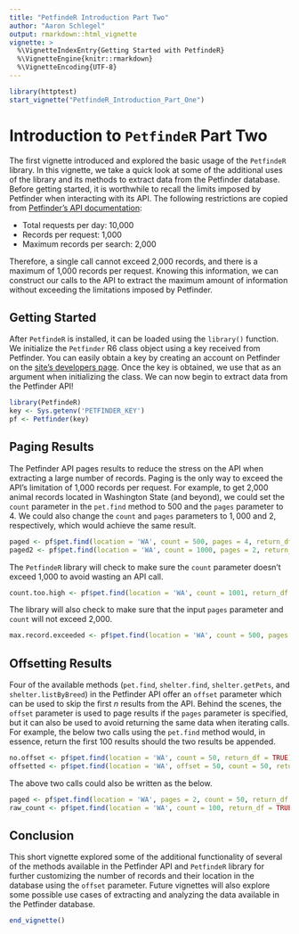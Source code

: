 ```yaml
---
title: "PetfindeR Introduction Part Two"
author: "Aaron Schlegel"
output: rmarkdown::html_vignette
vignette: >
  %\VignetteIndexEntry{Getting Started with PetfindeR}
  %\VignetteEngine{knitr::rmarkdown}
  %\VignetteEncoding{UTF-8}
---
```


```r
library(httptest)
start_vignette("PetfindeR_Introduction_Part_One")
```

# Introduction to `PetfindeR` Part Two

The first vignette introduced and explored the basic usage of the `PetfindeR` library. In this vignette, we take a quick look at some of the additional uses of the library and its methods to extract data from the Petfinder database. Before getting started, it is worthwhile to recall the limits imposed by Petfinder when interacting with its API. The following restrictions are copied from [Petfinder's API documentation](https://www.petfinder.com/developers/api-docs#restrictions):

* Total requests per day: 10,000
* Records per request: 1,000
* Maximum records per search: 2,000

Therefore, a single call cannot exceed 2,000 records, and there is a maximum of 1,000 records per request. Knowing this information, we can construct our calls to the API to extract the maximum amount of information without exceeding the limitations imposed by Petfinder.

## Getting Started

After `PetfindeR` is installed, it can be loaded using the `library()` function. We initialize the `Petfinder` R6 class object using a key received from Petfinder. You can easily obtain a key by creating an account on Petfinder on the [site's developers page](https://www.petfinder.com/developers/api-key). Once the key is obtained, we use that as an argument when initializing the class. We can now begin to extract data from the Petfinder API!

```r
library(PetfindeR)
key <- Sys.getenv('PETFINDER_KEY')
pf <- Petfinder(key)
```

## Paging Results

The Petfinder API pages results to reduce the stress on the API when extracting a large number of records. Paging is the only way to exceed the API's limitation of 1,000 records per request. For example, to get 2,000 animal records located in Washington State (and beyond), we could set the `count` parameter in the `pet.find` method to $500$ and the `pages` parameter to $4$. We could also change the `count` and `pages` parameters to $1,000$ and $2$, respectively, which would achieve the same result.

```r
paged <- pf$pet.find(location = 'WA', count = 500, pages = 4, return_df = TRUE)
paged2 <- pf$pet.find(location = 'WA', count = 1000, pages = 2, return_df = TRUE) # Returns the same as above
```

The `PetfindeR` library will check to make sure the `count` parameter doesn't exceed 1,000 to avoid wasting an API call.

```r
count.too.high <- pf$pet.find(location = 'WA', count = 1001, return_df = TRUE)
```

The library will also check to make sure that the input `pages` parameter and `count` will not exceed 2,000.

```r
max.record.exceeded <- pf$pet.find(location = 'WA', count = 500, pages = 5, return_df = TRUE)
```

## Offsetting Results

Four of the available methods (`pet.find`, `shelter.find`, `shelter.getPets`, and `shelter.listByBreed`) in the Petfinder API offer an `offset` parameter which can be used to skip the first $n$ results from the API. Behind the scenes, the `offset` parameter is used to page results if the `pages` parameter is specified, but it can also be used to avoid returning the same data when iterating calls. For example, the below two calls using the `pet.find` method would, in essence, return the first 100 results should the two results be appended.

```r
no.offset <- pf$pet.find(location = 'WA', count = 50, return_df = TRUE) # Get the first 50 results
offsetted <- pf$pet.find(location = 'WA', offset = 50, count = 50, return_df = TRUE) # Skip the first 25 results and get the next 50
```

The above two calls could also be written as the below.

```r
paged <- pf$pet.find(location = 'WA', pages = 2, count = 50, return_df = TRUE)
raw_count <- pf$pet.find(location = 'WA', count = 100, return_df = TRUE)
```

## Conclusion

This short vignette explored some of the additional functionality of several of the methods available in the Petfinder API and `PetfindeR` library for further customizing the number of records and their location in the database using the `offset` parameter. Future vignettes will also explore some possible use cases of extracting and analyzing the data available in the Petfinder database.

```r
end_vignette()
```